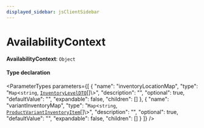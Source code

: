 ```yaml
---
displayed_sidebar: jsClientSidebar
---
```



# AvailabilityContext

 **AvailabilityContext**: `Object`

#### Type declaration

<ParameterTypes parameters={[
  {
    "name": "inventoryLocationMap",
    "type": "`Map`<`string`, [`InventoryLevelDTO`](internal.InventoryLevelDTO.mdx)[]\\>",
    "description": "",
    "optional": true,
    "defaultValue": "",
    "expandable": false,
    "children": []
  },
  {
    "name": "variantInventoryMap",
    "type": "`Map`<`string`, [`ProductVariantInventoryItem`](../classes/internal.internal.ProductVariantInventoryItem.mdx)[]\\>",
    "description": "",
    "optional": true,
    "defaultValue": "",
    "expandable": false,
    "children": []
  }
]} />
